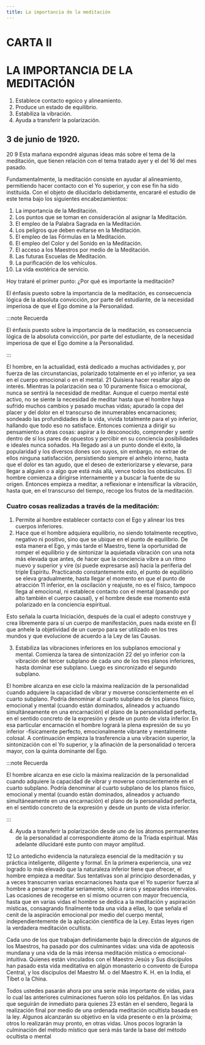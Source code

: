 ```yaml
---
title: La importancia de la meditación
---
```


# CARTA II

# LA IMPORTANCIA DE LA MEDITACIÓN

1. Establece contacto egoico y alineamiento.
2. Produce un estado de equilibrio.
3. Estabiliza la vibración.
4. Ayuda a transferir la polarización.

## 3 de junio de 1920.

<p>
<Pin lang="es">20</Pin> <Pin lang="en">9</Pin> Esta mañana expondré algunas ideas más sobre el tema de la meditación, que tienen relación con el tema tratado ayer y el del 16 del mes pasado.
</p>

Fundamentalmente, la meditación consiste en ayudar al alineamiento, permitiendo hacer contacto con el Yo superior, y con ese fin ha sido instituida. Con el objeto de dilucidarlo debidamente, encararé el estudio de este tema bajo los siguientes encabezamientos:

1. La importancia de la Meditación.
2. Los puntos que se toman en consideración al asignar la Meditación.
3. El empleo de la Palabra Sagrada en la Meditación.
4. Los peligros que deben evitarse en la Meditación.
5. El empleo de las Fórmulas en la Meditación.
6. El empleo del Color y del Sonido en la Meditación.
7. El acceso a los Maestros por medio de la Meditación.
8. Las futuras Escuelas de Meditación.
9. La purificación de los vehículos.
10. La vida exotérica de servicio.

Hoy trataré el primer punto: ¿Por qué es importante la meditación?

El énfasis puesto sobre la importancia de la meditación, es consecuencia lógica de la absoluta convicción, por parte del estudiante, de la necesidad imperiosa de que el Ego domine a la Personalidad.

:::note Recuerda

El énfasis puesto sobre la importancia de la meditación, es consecuencia lógica de la absoluta convicción, por parte del estudiante, de la necesidad imperiosa de que el Ego domine a la Personalidad.

:::

El hombre, en la actualidad, está dedicado a muchas actividades y, por fuerza de las circunstancias, polarizado totalmente en el yo inferior, ya sea en el cuerpo emocional o en el mental. <Pin lang="es">21</Pin> Quisiera hacer resaltar algo de interés. Mientras la polarización sea o <Pin lang="en">10</Pin> puramente física o emocional, nunca se sentirá la necesidad de meditar. Aunque el cuerpo mental esté activo, no se siente la necesidad de meditar hasta que el hombre haya sufrido muchos cambios y pasado muchas vidas; apurado la copa del placer y del dolor en el transcurso de innumerables encarnaciones; sondeado las profundidades de la vida, vivida totalmente para el yo inferior, hallando que todo eso no satisface. Entonces comienza a dirigir su pensamiento a otras cosas: aspirar a lo desconocido, comprender y sentir dentro de sí los pares de opuestos y percibir en su conciencia posibilidades e ideales nunca soñados. Ha llegado así a un punto donde el éxito, la popularidad y los diversos dones son suyos, sin embargo, no extrae de ellos ninguna satisfacción, persistiendo siempre el anhelo interno, hasta que el dolor es tan agudo, que el deseo de exteriorizarse y elevarse, para llegar a alguien o a algo que está más allá, vence todos los obstáculos. El hombre comienza a dirigirse internamente y a buscar la fuente de su origen. Entonces empieza a meditar, a reflexionar e intensificar la vibración, hasta que, en el transcurso del tiempo, recoge los frutos de la meditación.

### Cuatro cosas realizadas a través de la meditación:

1. Permite al hombre establecer contacto con el Ego y alinear los tres cuerpos inferiores.
2. Hace que el hombre adquiera equilibrio, no siendo totalmente receptivo, negativo ni positivo, sino que se ubique en el punto de equilibrio. De esta manera el Ego, y más tarde el Maestro, tiene la oportunidad de romper el equilibrio y de sintonizar la aquietada vibración con una nota más elevada que antes, de hacer que la conciencia vibre a un ritmo nuevo y superior y vire (sí puede expresarse así) hacia la periferia del triple Espíritu. Practicando constantemente esto, el punto de equilibrio se eleva gradualmente, hasta llegar el momento en que el punto de atracción <Pin lang="en">11</Pin> inferior, en la oscilación y reajuste, no es el físico, tampoco llega al emocional, ni establece contacto con el mental (pasando por alto también el cuerpo causal), y el hombre desde ese momento está polarizado en la conciencia espiritual.

 Esto señala la cuarta Iniciación, después de la cual el adepto construye y crea libremente para sí un cuerpo de manifestación, pues nada existe en Él que anhele la objetividad de un cuerpo para ser utilizado en los tres mundos y que evolucione de acuerdo a la Ley de las Causas.

3. Estabiliza las vibraciones inferiores en los subplanos emocional y mental. Comienza la tarea de sintonización <Pin lang="es">22</Pin> del yo inferior con la vibración del tercer subplano de cada uno de los tres planos inferiores, hasta dominar ese subplano. Luego es sincronizado el segundo subplano.

 El hombre alcanza en ese ciclo la máxima realización de la personalidad cuando adquiere la capacidad de vibrar y moverse conscientemente en el cuarto subplano. Podría denominar al cuarto subplano de los planos físico, emocional y mental (cuando están dominados, alineados y actuando simultáneamente en una encarnación) el plano de la personalidad perfecta, en el sentido concreto de la expresión y desde un punto de vista inferior. En esa particular encarnación el hombre logrará la plena expresión de su yo inferior -físicamente perfecto, emocionalmente vibrante y mentalmente colosal. A continuación empieza la trasferencia a una vibración superior, la sintonización con el Yo superior, y la afinación de la personalidad o tercera mayor, con la quinta dominante del Ego.

:::note Recuerda

El hombre alcanza en ese ciclo la máxima realización de la personalidad cuando adquiere la capacidad de vibrar y moverse conscientemente en el cuarto subplano. Podría denominar al cuarto subplano de los planos físico, emocional y mental (cuando están dominados, alineados y actuando simultáneamente en una encarnación) el plano de la personalidad perfecta, en el sentido concreto de la expresión y desde un punto de vista inferior.

:::

4. Ayuda a transferir la polarización desde uno de los átomos permanentes de la personalidad al correspondiente átomo de la Tríada espiritual. Más adelante dilucidaré este punto con mayor amplitud.

<p>
<Pin lang="en">12</Pin> Lo antedicho evidencia la naturaleza esencial de la meditación y su práctica inteligente, diligente y formal. En la primera experiencia, una vez logrado lo más elevado que la naturaleza inferior tiene que ofrecer, el hombre empieza a meditar. Sus tentativas son al principio desordenadas, y a veces transcurren varias encarnaciones hasta que el Yo superior fuerza al hombre a pensar y meditar seriamente, sólo a raros y separados intervalos. Las ocasiones de recogerse en sí mismo ocurren con mayor frecuencia, hasta que en varias vidas el hombre se dedica a la meditación y aspiración místicas, consagrando finalmente toda una vida a ellas, lo que señala el cenit de la aspiración emocional por medio del cuerpo mental, independientemente de la aplicación científica de la Ley. Estas leyes rigen la verdadera meditación ocultista.
</p>

Cada uno de los que trabajan definidamente bajo la dirección de algunos de los Maestros, ha pasado por dos culminantes vidas: una vida de apoteosis mundana y una vida de la más intensa meditación mística o emocional-intuitiva. Quienes están vinculados con el Maestro Jesús y Sus discípulos han pasado esta vida meditativa en algún monasterio o convento de Europa Central, y los discípulos del Maestro M. o del Maestro K. H. en la India, el Tíbet o la China.

Todos ustedes pasarán ahora por una serie más importante de vidas, para lo cual las anteriores culminaciones fueron sólo los peldaños. En las vidas que seguirán de inmediato para quienes <Pin lang="es">23</Pin> están en el sendero, llegará la realización final por medio de una ordenada meditación ocultista basada en la ley. Algunos alcanzarán su objetivo en la vida presente o en la próxima; otros lo realizarán muy pronto, en otras vidas. Unos pocos lograrán la culminación del método místico que será más tarde la base del método ocultista o mental
